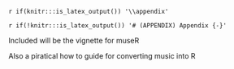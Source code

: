 `r if(knitr:::is_latex_output()) '\\appendix'`

`r if(!knitr:::is_latex_output()) '# (APPENDIX) Appendix {-}'` 

Included will be the vignette for museR


Also a piratical how to guide for converting music into R